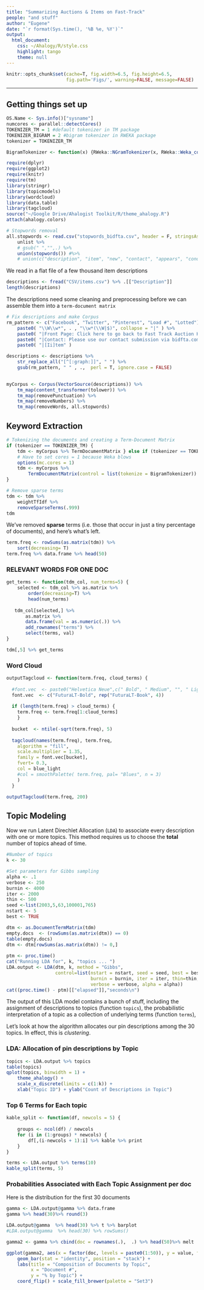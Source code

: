 ```yaml
---
title: "Summarizing Auctions & Items on Fast-Track"
people: "and stuff"
author: "Eugene"
date: "`r format(Sys.time(), '%B %e, %Y')`"
output:
  html_document: 
    css: ~/Ahalogy/R/style.css
    highlight: tango
    theme: null
---
```


```r
knitr::opts_chunk$set(cache=T, fig.width=6.5, fig.height=6.5, 
                      fig.path='Figs/', warning=FALSE, message=FALSE)
```

***
## Getting things set up
```r
OS.Name <- Sys.info()["sysname"]
numcores <- parallel::detectCores()
TOKENIZER_TM = 1 #default tokenizer in TM package
TOKENIZER_BIGRAM = 2 #bigram tokenizer in RWEKA package
tokenizer = TOKENIZER_TM

BigramTokenizer <- function(x) {RWeka::NGramTokenizer(x, RWeka::Weka_control(min = 1, max = 2))}
```

```r
require(dplyr)
require(ggplot2)
require(knitr)
require(tm)
library(stringr)
library(topicmodels)
library(wordcloud)
library(data.table)
library(tagcloud)
source("~/Google Drive/Ahalogist Toolkit/R/theme_ahalogy.R")
attach(ahalogy.colors)

# Stopwords removal
all.stopwords <- read.csv("stopwords_bidfta.csv", header = F, stringsAsFactors = F) %>%
    unlist %>%
    # gsub(" ","",.) %>%
    union(stopwords()) #%>% 
    # union(c("description", "item", "new", "contact", "appears", "condition", "preview", "newitem"))

```

We read in a flat file of a few thousand item descriptions
```r
descriptions <- fread("CSV/items.csv") %>% .[["Description"]]
length(descriptions)
```

The descriptions need some cleaning and preprocessing before we can assemble them into a `term-document matrix`
```r
# Fix descriptions and make Corpus
rm_pattern <- c("Facebook", "Twitter", "Pinterest", "Load #", "Lotted") %>% 
    paste0( "\\W\\w*", . , "\\w*(\\W|$)", collapse = "|" ) %>% 
    paste0( "|Front Page: Click here to go back to Fast Track Auction Home Page" ) %>% 
    paste0( "|Contact: Please use our contact submission via bidfta.com to submit any questions regarding this auction.") %>% 
    paste0( "|[Ii]tem" )

descriptions <- descriptions %>% 
    str_replace_all("[^[:graph:]]", " ") %>% 
    gsub(rm_pattern, " " , .,  perl = T, ignore.case = FALSE)
    

myCorpus <- Corpus(VectorSource(descriptions)) %>% 
    tm_map(content_transformer(tolower)) %>% 
    tm_map(removePunctuation) %>% 
    tm_map(removeNumbers) %>% 
    tm_map(removeWords, all.stopwords)
```

## Keyword Extraction
```r
# Tokenizing the documents and creating a Term-Document Matrix
if (tokenizer == TOKENIZER_TM) {
    tdm <- myCorpus %>% TermDocumentMatrix } else if (tokenizer == TOKENIZER_BIGRAM) {
    # Have to set cores = 1 because Weka blows
    options(mc.cores = 1)
    tdm <- myCorpus %>%
        TermDocumentMatrix(control = list(tokenize = BigramTokenizer))
}

```

```r
# Remove sparse terms
tdm <- tdm %>% 
    weightTfIdf %>% 
    removeSparseTerms(.999)
tdm
```

We've removed __sparse__ terms (i.e. those that occur in just a tiny percentage of documents), and here's what's left.
```r
term.freq <- rowSums(as.matrix(tdm)) %>% 
    sort(decreasing= T)
term.freq %>% data.frame %>% head(50)
```


### RELEVANT WORDS FOR ONE DOC
```r
get_terms <- function(tdm_col, num_terms=5) {
    selected <- tdm_col %>% as.matrix %>% 
        order(decreasing=T) %>% 
        head(num_terms)
        
   tdm_col[selected,] %>% 
       as.matrix %>% 
       data.frame(val = as.numeric(.)) %>% 
       add_rownames("terms") %>% 
       select(terms, val)
}

tdm[,5] %>% get_terms
```


### Word Cloud
```r
outputTagcloud <- function(term.freq, cloud_terms) {
  
  #font.vec  <- paste0("Helvetica Neue",c(" Bold", " Medium", "", " Light", " Thin"))
  font.vec  <- c("FuturaLT-Bold", rep("FuturaLT-Book", 4))
  
  if (length(term.freq) > cloud_terms) {
    term.freq <- term.freq[1:cloud_terms]
    }
  
  bucket  <- ntile(-sqrt(term.freq), 5)
  
  tagcloud(names(term.freq), term.freq, 
    algorithm = "fill",
    scale.multiplier = 1.35,
    family = font.vec[bucket], 
    fvert= 0.3,
    col = blue_light
    #col = smoothPalette( term.freq, pal= "Blues", n = 3)
    )
  }
```

```r
outputTagcloud(term.freq, 200)
```


## Topic Modeling
Now we run Latent Direchlet Allocation (`LDA`) to associate every description with one or more topics. This method requires us to choose the __total__ number of topics ahead of time.
```r
#Number of topics
k <- 30

#Set parameters for Gibbs sampling
alpha <- .1
verbose <- 250
burnin <- 4000
iter <- 2000
thin <- 500
seed <-list(2003,5,63,100001,765)
nstart <- 5
best <- TRUE

dtm <- as.DocumentTermMatrix(tdm)
empty.docs  <- (rowSums(as.matrix(dtm)) == 0)
table(empty.docs)
dtm <- dtm[rowSums(as.matrix(dtm)) != 0,]
    
ptm <- proc.time()
cat("Running LDA for", k, "topics ... ")
LDA.output <- LDA(dtm, k, method = "Gibbs", 
                  control=list(nstart = nstart, seed = seed, best = best, 
                               burnin = burnin, iter = iter, thin=thin,
                               verbose = verbose, alpha = alpha))
cat((proc.time() - ptm)[["elapsed"]],"seconds\n")
```

The output of this LDA model contains a bunch of stuff, including the assignment of descriptions to topics (function `topics`), the probabilistic interpretation of a topic as a collection of underlying terms (function `terms`), 

Let's look at how the algorithm allocates our pin descriptions among the 30 topics. In effect, this is _clustering_.

### LDA: Allocation of pin descriptions by Topic
```r
topics <- LDA.output %>% topics
table(topics)
qplot(topics, binwidth = 1) + 
    theme_ahalogy() +
    scale_x_discrete(limits = c(1:k)) +
    xlab("Topic ID") + ylab("Count of Descriptions in Topic")
```


### Top 6 Terms for Each topic

```r
kable_split <- function(df, newcols = 5) {
    
    groups <- ncol(df) / newcols
    for (i in (1:groups) * newcols) {
        df[,(i-newcols + 1):i] %>% kable %>% print
    }
}
```


```r
terms <- LDA.output %>% terms(10)
kable_split(terms, 5)
```


### Probabilities Associated with Each Topic Assignment per doc

Here is the distribution for the first 30 documents
```r
gamma <- LDA.output@gamma %>% data.frame
gamma %>% head(30)%>% round(3)

LDA.output@gamma  %>% head(30) %>% t %>% barplot
#LDA.output@gamma  %>% head(30) %>% rowSums()
```


```r
gamma2 <- gamma %>% cbind(doc = rownames(.),  .) %>% head(50)%>% melt 

ggplot(gamma2, aes(x = factor(doc, levels = paste0(1:50)), y = value, fill = variable))+
    geom_bar(stat = "identity", position = "stack") +
    labs(title = "Composition of Documents by Topic", 
         x = "Document #",
         y = "% by Topic") +
    coord_flip() + scale_fill_brewer(palette = "Set3")
```

